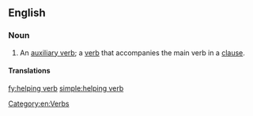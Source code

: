 {{also|helping-verb}}
==English==

===Noun===
{{en-noun|head=[[helping]] [[verb]]}}

# {{label|en|linguistics}} An [[auxiliary verb]]; a [[verb]] that accompanies the main verb in a [[clause]].

====Translations====
{{trans-see|auxiliary verb}}

[[Category:en:Verbs]]

[[fy:helping verb]]
[[simple:helping verb]]